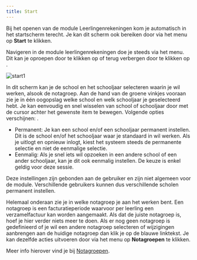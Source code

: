 ```yaml
---
title: Start
---
```


Bij het openen van de module Leerlingenrekeningen kom je automatisch in het startscherm terecht. Je kan dit scherm ook bereiken door via het menu <LegacyAction img="menu.JPG"/> op **Start** te klikken. 

Navigeren in de module leerlingenrekeningen doe je steeds via het menu. Dit kan je oproepen door te klikken op <LegacyAction img="menu.JPG"/> of terug verbergen door te klikken op <LegacyAction img="home.png"/>. 

![start1](./start1.PNG)

In dit scherm kan je de school en het schooljaar selecteren waarin je wil werken, alsook de notagroep. Aan de hand van de groene vinkjes vooraan zie je in één oogopslag welke school en welk schooljaar je geselecteerd hebt. Je kan eenvoudig en snel wisselen van school of schooljaar door met de cursor achter het gewenste item te bewegen. Volgende opties verschijnen: <LegacyAction img="start.PNG"/>.

- Permanent: Je kan een school en/of een schooljaar permanent instellen. Dit is de school en/of het schooljaar waar je standaard in wil werken. Als je uitlogt en opnieuw inlogt, kiest het systeem steeds de permanente selectie en niet de eenmalige selectie.
- Eenmalig: Als je snel iets wil opzoeken in een andere school of een ander schooljaar, kan je dit ook eenmalig instellen. De keuze is enkel geldig voor deze sessie. 

Deze instellingen zijn gebonden aan de gebruiker en zijn niet algemeen voor de module. Verschillende gebruikers kunnen dus verschillende scholen permanent instellen. 

Helemaal onderaan zie je in welke notagroep je aan het werken bent. Een notagroep is een facturatieperiode waarvoor per leerling een verzamelfactuur kan worden aangemaakt.  Als dat de juiste notagroep is, hoef je hier verder niets meer te doen. Als er nog geen notagroep is gedefinieerd of je wil een andere notagroep selecteren of wijzigingen aanbrengen aan de huidige notagroep dan klik je op de blauwe linktekst. Je kan dezelfde acties uitvoeren door via het menu <LegacyAction img="menu.JPG"/> op **Notagroepen** te klikken.

Meer info hierover vind je bij [Notagroepen](/leerlingenrekeningen/Notagroepen/).

